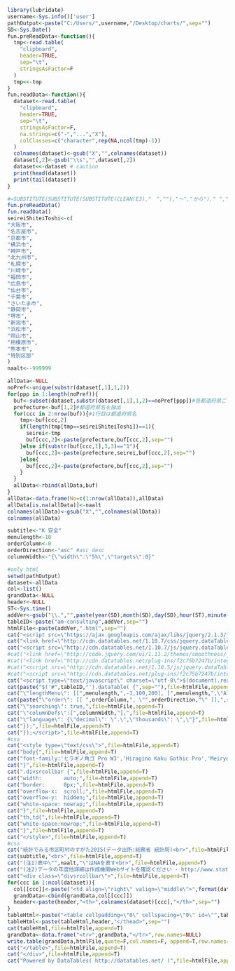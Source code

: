 ```r
library(lubridate)
username<-Sys.info()['user']
pathOutput<-paste("C:/Users/",username,"/Desktop/charts/",sep="")
SD<-Sys.Date()
fun.preReadData<-function(){
  tmp<-read.table(
    "clipboard",
    header=TRUE,
    sep="\t",
    stringsAsFactor=F
  )
  tmp<<-tmp
}
fun.readData<-function(){
  dataset<-read.table(
    "clipboard",
    header=TRUE,
    sep="\t",
    stringsAsFactor=F,
    na.strings=c("-","...","X"),
    colClasses=c("character",rep(NA,ncol(tmp)-1))
  )
  colnames(dataset)<-gsub("X","",colnames(dataset))
  dataset[,2]<-gsub("\\s","",dataset[,2])
  dataset<<-dataset # caution
  print(head(dataset))
  print(tail(dataset))
}
```

```r
#=SUBSTITUTE(SUBSTITUTE(SUBSTITUTE(CLEAN(E3),"　",""),"～","から")," ","")
fun.preReadData()
fun.readData()
seireiShiteiToshi<-c(
"大阪市",
"名古屋市",
"京都市",
"横浜市",
"神戸市",
"北九州市",
"札幌市",
"川崎市",
"福岡市",
"広島市",
"仙台市",
"千葉市",
"さいたま市",
"静岡市",
"堺市",
"新潟市",
"浜松市",
"岡山市",
"相模原市",
"熊本市",
"特別区部"
)
naalt<--999999
```

```r
allData<-NULL
noPref<-unique(substr(dataset[,1],1,2))
for(ppp in 1:length(noPref)){
  buf<-subset(dataset,substr(dataset[,1],1,2)==noPref[ppp])#各都道府県ごとのデータを抽出
  prefecture<-buf[1,2]#都道府県名を抽出  
  for(ccc in 2:nrow(buf)){#1行目は都道府県名
    tmp<-buf[ccc,2]
    if(length(tmp[tmp==seireiShiteiToshi])==1){  
      seirei<-tmp
      buf[ccc,2]<-paste(prefecture,buf[ccc,2],sep="")  
    }else if(substr(buf[ccc,1],3,3)=="1"){
      buf[ccc,2]<-paste(prefecture,seirei,buf[ccc,2],sep="")  
    }else{
      buf[ccc,2]<-paste(prefecture,buf[ccc,2],sep="")  
    }  
  }
  allData<-rbind(allData,buf)
}
allData<-data.frame(No=c(1:nrow(allData)),allData)
allData[is.na(allData)]<-naalt
colnames(allData)<-gsub("X","",colnames(allData))
colnames(allData)
```

```r
subtitle<-"K 安全"
menulength<-10
orderColumn<-0
orderDirection<-"asc" #asc desc
columnWidth<-"{\"width\":\"5%\",\"targets\":0}"
```

```r
#only html
setwd(pathOutput)
dataset<-allData
col<-list()
grandData<-NULL
header<-NULL
ST<-Sys.time()  
addVer<-gsub("\\.","",paste(year(SD),month(SD),day(SD),hour(ST),minute(ST),second(ST),sep=""))
tableID<-paste("am-consulting",addVer,sep="")
htmlFile<-paste(addVer,".html",sep="")
cat("<script src=\"https://ajax.googleapis.com/ajax/libs/jquery/2.1.3/jquery.min.js\"></script>",file=htmlFile,append=F)
cat("<link href=\"http://cdn.datatables.net/1.10.7/css/jquery.dataTables.min.css\" rel=\"stylesheet\">",file=htmlFile,append=T)
cat("<script src=\"http://cdn.datatables.net/1.10.7/js/jquery.dataTables.min.js\"></script>",file=htmlFile,append=T)
#cat("<link href=\"http://code.jquery.com/ui/1.11.2/themes/smoothness/jquery-ui.css\" rel=\"stylesheet\">",file=htmlFile,append=T)
#cat("<link href=\"http://cdn.datatables.net/plug-ins/f2c75b7247b/integration/jqueryui/dataTables.jqueryui.css\" rel=\"stylesheet\">",file=htmlFile,append=T) 
#cat("<script src=\"http://cdn.datatables.net/1.10.5/js/jquery.dataTables.min.js\"></script>",file=htmlFile,append=T) 
#cat("<script src=\"http://cdn.datatables.net/plug-ins/f2c75b7247b/integration/jqueryui/dataTables.jqueryui.js\"></script>",file=htmlFile,append=T)  
cat("<script type=\"text/javascript\" charset=\"utf-8\">$(document).ready( function(){",file=htmlFile,append=T)
cat(paste("$('#",tableID,"').dataTable( {",sep=""),file=htmlFile,append=T)
cat("\"lengthMenu\": [[",menulength,",-1,100,200], [",menulength,",\"All\",100,200]],",file=htmlFile,append=T)
cat(paste("\"order\": [[ ",orderColumn,", \"",orderDirection,"\" ]],",sep=""),file=htmlFile,append=T)
cat("\"searching\": true,",file=htmlFile,append=T)
cat("\"columnDefs\":[",columnWidth,"],",file=htmlFile,append=T)
cat("\"language\": {\"decimal\": \".\",\"thousands\": \",\"}",file=htmlFile,append=T)
cat("});",file=htmlFile,append=T)
cat("});</script>",file=htmlFile,append=T)
#css
cat("<style type=\"text/css\">",file=htmlFile,append=T)
cat("body{",file=htmlFile,append=T)
cat("font-family:'ヒラギノ角ゴ Pro W3','Hiragino Kaku Gothic Pro','Meiryo UI','メイリオ',Verdana,'ＭＳ Ｐゴシック',sans-serif;",file=htmlFile,append=T)
cat("}",file=htmlFile,append=T)
cat(".divsrcollbar {",file=htmlFile,append=T)
cat("width:       auto;",file=htmlFile,append=T)
cat("border:      0px;",file=htmlFile,append=T)
cat("overflow-x:  scroll;",file=htmlFile,append=T)
cat("overflow-y:  hidden;",file=htmlFile,append=T)
cat("white-space: nowrap;",file=htmlFile,append=T)
cat("}",file=htmlFile,append=T)
cat("th,td{",file=htmlFile,append=T)
cat("white-space:nowrap;",file=htmlFile,append=T)
cat("}",file=htmlFile,append=T)
cat("</style>",file=htmlFile,append=T)
#css
cat("統計でみる市区町村のすがた2015(データ出所:総務省 統計局)<br>",file=htmlFile,append=T)
cat(subtitle,"<br>",file=htmlFile,append=T)
cat("(注1)表中\"",naalt,"\"はNAを表す<br>",file=htmlFile,append=T)
cat("(注2)データの年度他詳細は作成機関Webサイトを確認ください - http://www.stat.go.jp/data/ssds/<br>",file=htmlFile,append=T)
cat("<div class=\"divsrcollbar\">",file=htmlFile,append=T)
for(ccc in 1:ncol(dataset)){
  col[[ccc]]<-paste("<td align=\"right\" valign=\"middle\">",format(dataset[,ccc],big.mark=",",scientific=F),"</td>",sep="")
  grandData<-cbind(grandData,col[[ccc]])
  header<-paste(header,"<th>",colnames(dataset)[ccc],"</th>",sep="")  
}
tableHtml<-paste("<table cellpadding=\"0\" cellspacing=\"0\" id=\"",tableID,"\" class=\"display\"><thead>",sep="")
tableHtml<-paste(tableHtml,header,"</thead>",sep="")
cat(tableHtml,file=htmlFile,append=T)
grandData<-data.frame("<tr>",grandData,"</tr>",row.names=NULL)
write.table(grandData,htmlFile,quote=F,col.names=F, append=T,row.names=F)
cat("</table>",file=htmlFile,append=T)
cat("</div>",file=htmlFile,append=T)
cat("Powered by DataTables( http://datatables.net/ )",file=htmlFile,append=T)
```